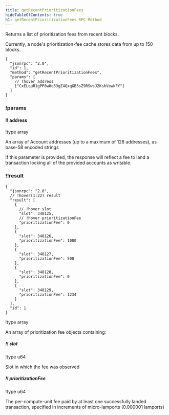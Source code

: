 ```yaml
---
title: getRecentPrioritizationFees
hideTableOfContents: true
h1: getRecentPrioritizationFees RPC Method
---
```


Returns a list of prioritization fees from recent blocks.

<Callout type="info">
  Currently, a node's prioritization-fee cache stores data from up to 150
  blocks.
</Callout>

<APIMethod>

```jsonc !!request curl
{
  "jsonrpc": "2.0",
  "id": 1,
  "method": "getRecentPrioritizationFees",
  "params": [
    // !hover address
    ["CxELquR1gPP8wHe33gZ4QxqGB3sZ9RSwsJ2KshVewkFY"]
  ]
}
```

### !params

#### !! address

!type array

An array of Account addresses (up to a maximum of 128 addresses), as base-58
encoded strings

<Callout type="info">
  If this parameter is provided, the response will reflect a fee to land a
  transaction locking all of the provided accounts as writable.
</Callout>

### !!result

```jsonc !response
{
  "jsonrpc": "2.0",
  // !hover(1:22) result
  "result": [
    {
      // !hover slot
      "slot": 348125,
      // !hover prioritizationFee
      "prioritizationFee": 0
    },
    {
      "slot": 348126,
      "prioritizationFee": 1000
    },
    {
      "slot": 348127,
      "prioritizationFee": 500
    },
    {
      "slot": 348128,
      "prioritizationFee": 0
    },
    {
      "slot": 348129,
      "prioritizationFee": 1234
    }
  ],
  "id": 1
}
```

!type array

An array of prioritization fee objects containing:

##### !! slot

!type u64

Slot in which the fee was observed

##### !! prioritizationFee

!type u64

The per-compute-unit fee paid by at least one successfully landed transaction,
specified in increments of micro-lamports (0.000001 lamports)

</APIMethod>
